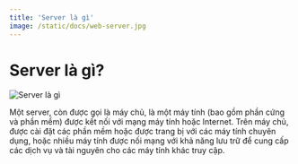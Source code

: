 ```yaml
---
title: 'Server là gì'
image: /static/docs/web-server.jpg
---
```


# Server là gì?

![Server là gì](/static/docs/web-server.jpg)

Một server, còn được gọi là máy chủ, là một máy tính (bao gồm phần cứng và phần mềm) được kết nối với mạng máy tính hoặc Internet. Trên máy chủ, được cài đặt các phần mềm hoặc được trang bị với các máy tính chuyên dụng, hoặc nhiều máy tính được nối mạng với khả năng lưu trữ để cung cấp các dịch vụ và tài nguyên cho các máy tính khác truy cập.

